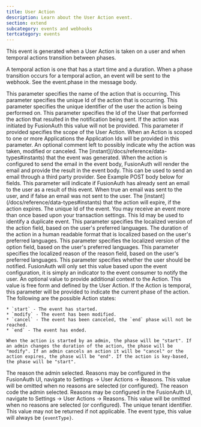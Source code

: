 ```yaml
---
title: User Action
description: Learn about the User Action event.
section: extend
subcategory: events and webhooks
tertcategory: events
---
```



<Event eventType={eventType}
       name="User Action"
       scope="application">
  <p slot="description">
    This event is generated when a User Action is taken on a user and when temporal actions transition between phases.
  </p>

  <p slot="description">
A temporal action is one that has a start time and a duration. When a phase transition occurs for a temporal action, an event will be sent to the webhook. See the <InlineField>event.phase</InlineField> in the message body.
  </p>
</Event>

<EventBody eventType={eventType}
           sinceThreatDetection="1.30.0"
           sinceIpAddress="1.27.0"
           jsonFile="user-actions.json">

  <APIField slot="leading-fields" name="event.action" type="String">
    This parameter specifies the name of the action that is occurring.
  </APIField>

  <APIField slot="leading-fields" name="event.actionId" type="UUID">
    This parameter specifies the unique Id of the action that is occurring.
  </APIField>

  <APIField slot="leading-fields" name="event.actioneeUserId" type="UUID">
    This parameter specifies the unique identifier of the user the action is being performed on.
  </APIField>

  <APIField slot="leading-fields" name="event.actionerUserId" type="UUID">
    This parameter specifies the Id of the User that performed the action that resulted in the notification being sent. If the action was initiated by FusionAuth this value will not be provided.
  </APIField>

  <APIField slot="leading-fields" name="event.applicationIds">
    This parameter if provided specifies the scope of the User Action. When an Action is scoped to one or more Applications the Application Ids will be provided in this parameter.
  </APIField>

  <APIField slot="leading-fields" name="event.comment" type="String">
    An optional comment left to possibly indicate why the action was taken, modified or canceled.
  </APIField>

  <APIField slot="leading-fields" name="event.createInstant" type="Long">
    The [instant](/docs/reference/data-types#instants) that the event was generated.
  </APIField>

  <APIField slot="leading-fields" name="event.email" type="Object">
    When the action is configured to send the email in the event body, FusionAuth will render the email and provide the result in the event body. This can be used to send an email through a third party provider. See Example POST body below for fields.
  </APIField>

  <APIField slot="leading-fields" name="event.emailedUser" type="Boolean">
    This parameter will indicate if FusionAuth has already sent an email to the user as a result of this event. When <InlineFieldValue>true</InlineFieldValue> an email was sent to the user, and if <InlineFieldValue>false</InlineFieldValue> an email was not sent to the user.
  </APIField>

  <APIField slot="leading-fields" name="event.expiry" type="Long">
    The [instant](/docs/reference/data-types#instants) that the action will expire, if the action expires.
  </APIField>

  <APIField slot="leading-fields" name="event.id" type="UUID">
    The unique Id of the event. You may receive an event more than once based upon your transaction settings. This Id may be used to identify a duplicate event.
  </APIField>

  <APIField slot="trailing-fields" name="event.localizedAction" type="String">
    This parameter specifies the localized version of the <InlineField>action</InlineField> field, based on the user's preferred languages.
  </APIField>

  <APIField slot="trailing-fields" name="event.localizedDuration" type="String">
    The duration of the action in a human readable format that is localized based on the user's preferred languages.
  </APIField>

  <APIField slot="trailing-fields" name="event.localizedOption" type="String">
    This parameter specifies the localized version of the <InlineField>option</InlineField> field, based on the user's preferred languages.
  </APIField>

  <APIField slot="trailing-fields" name="event.localizedReason" type="String">
    This parameter specifies the localized reason of the <InlineField>reason</InlineField> field, based on the user's preferred languages.
  </APIField>

  <APIField slot="trailing-fields" name="event.notifyUser" type="Boolean">
    This parameter specifies whether the user should be notified. FusionAuth will only set this value based upon the event configuration, it is simply an indicator to the event consumer to notify the user.
  </APIField>

  <APIField slot="trailing-fields" name="event.option" type="String">
    An optional value to provide additional context to the Action. This value is free form and defined by the User Action.
  </APIField>

  <APIField slot="trailing-fields" name="event.phase" type="Boolean">
    If the Action is temporal, this parameter will be provided to indicate the current phase of the action. The following are the possible Action states:

    * `start` - The event has started.
    * `modify` - The event has been modified.
    * `cancel` - The event has been canceled, the `end` phase will not be reached.
    * `end` - The event has ended.

    When the action is started by an admin, the phase will be "start". If an admin changes the duration of the action, the phase will be "modify". If an admin cancels an action it will be "cancel" or the action expires, the phase will be "end". If the action is key-based, the phase will be "start".
  </APIField>

  <APIField slot="trailing-fields" name="event.reason" type="String">
    The reason the admin selected. Reasons may be configured in the FusionAuth UI, navigate to <Breadcrumb>Settings -> User Actions -> Reasons</Breadcrumb>. This value will be omitted when no reasons are selected (or configured).
  </APIField>

  <APIField slot="trailing-fields" name="event.reasonCode" type="String">
    The reason code the admin selected. Reasons may be configured in the FusionAuth UI, navigate to <Breadcrumb>Settings -> User Actions -> Reasons</Breadcrumb>. This value will be omitted when no reasons are selected (or configured).
  </APIField>

  <APIField slot="trailing-fields" name="event.tenantId" type="UUID" since="1.8.0">
    The unique tenant identifier. This value may not be returned if not applicable.
  </APIField>

  <APIField slot="trailing-fields" name="event.type" type="String">
    The event type, this value will always be <code>{eventType}</code>.
  </APIField>
</EventBody>


